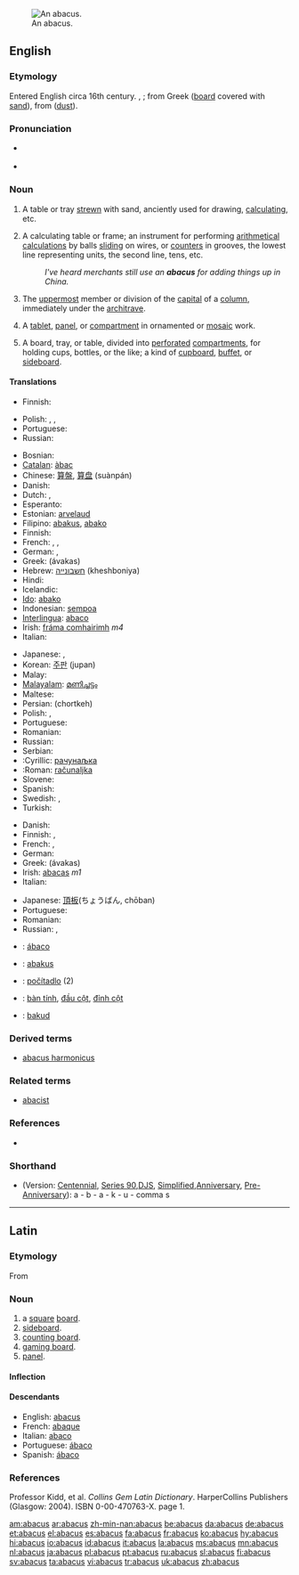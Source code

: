 {{wikisource1911Enc|Abacus}}
[[Image:Boulier1.JPG|thumb|An abacus.]]
== English ==

=== Etymology ===
Entered English circa 16th century. {{L.}} {{term|abacus|lang=la}}, {{term|abax|lang=la}}; from Greek {{term|sc=polytonic|ἄβαξ|tr='a`bax}} ([[board]] covered with [[sand]]), from {{He.}} {{term|sc=Hebr|אבק|tr=āvāq}} ([[dust]]).

=== Pronunciation ===
* {{a|RP}} {{IPA|/ˈæbəkəs/}}
* {{audio|en-us-abacus.ogg|Audio (US)}}

=== Noun ===
{{en-noun|pl=abacuses|pl2=abaci}} {{i|considered pedantic}}

# {{obsolete}} A table or tray [[strewn]] with sand, anciently used for drawing, [[calculating]], etc.
# A calculating table or frame; an instrument for performing [[arithmetical]] [[calculations]] by balls [[sliding]] on wires, or [[counters]] in grooves, the lowest line representing units, the second line, tens, etc.
#: ''I've heard merchants still use an '''abacus''' for adding things up in China.''
# {{architecture}} The [[uppermost]] member or division of the [[capital]] of a [[column]], immediately under the [[architrave]].
# {{archaic}} A [[tablet]], [[panel]], or [[compartment]] in ornamented or [[mosaic]] work.
# A board, tray, or table, divided into [[perforated]] [[compartments]], for holding cups, bottles, or the like; a kind of [[cupboard]], [[buffet]], or [[sideboard]].

==== Translations ====
{{trans-top|obsolete: tray of sand for calculating}}
* Finnish: {{t-|fi|abakus}}
{{trans-mid}}
* Polish: {{t+|pl|abakus|m}}, {{t-|pl|abak|m}}, {{t-|pl|liczydło|n}}
* Portuguese: {{t+|pt|ábaco|m}}
* Russian: {{t-|ru|абак|m|tr=abák|sc=Cyrl}}
{{trans-bottom}}

{{trans-top|calculating frame}}
* Bosnian: {{t-|bs|računaljka|f}}
* [[Catalan]]: [[àbac]]
* Chinese: [[算盤]], [[算盘]] (suànpán)
* Danish: {{t+|da|kugleramme}}
* Dutch: {{t-|nl|telraam|n}}, {{t+|nl|abacus|m}}
* Esperanto: {{t+|eo|abako|xs=Esperanto}}
* Estonian: [[arvelaud]]
* Filipino: [[abakus]], [[abako]]
* Finnish: {{t-|fi|helmitaulu}}
* French: {{t+|fr|abaque|m}}, {{t-|fr|boulier|m}}, {{t-|fr|boulier compteur|m}}
* German: {{t+|de|Abakus|m}}, {{t-|de|Rechenbrett|n}}
* Greek: {{t|el|άβακας|m|sc=Grek}} (ávakas)
* Hebrew: [[חשבונייה]] (kheshboniya) {{f}}
* Hindi: {{t-|hi|गिनतारा|m|sc=Deva|xs=Hindi}}
* Icelandic: {{t|is|talnagrind|f|s}}
* [[Ido]]: [[abako]]
* Indonesian: [[sempoa]]
* [[Interlingua]]: [[abaco#Interlingua|abaco]]
* Irish: [[fráma comhairimh]] ''m4''
* Italian: {{t+|it|abaco|m}}
{{trans-mid}}
* Japanese: {{t-|ja|算盤|sc=Jpan}}, {{t-|ja|そろばん|tr=soroban|sc=Jpan}}
* Korean: [[주판]] (jupan)
* Malay: {{t+|ms|sempoa|xs=Malay}}
* [[Malayalam]]: [[മണിച്ചട്ടം]]
* Maltese: {{t-|mt|abaku|m|xs=Maltese}}
* Persian: {{FAchar|[[چرتکه]]}} (chortkeh)
* Polish: {{t-|pl|liczydło|n}}, {{t+|pl|abakus|m}}
* Portuguese: {{t+|pt|ábaco|m}}
* Romanian: {{t+|ro|abac|n}}
* Russian: {{t|ru|счёты|mpl|tr=sčóty|sc=Cyrl}}
* Serbian:
* :Cyrillic: [[рачунаљка]] {{f}}
* :Roman: [[računaljka]] {{f}}
* Slovene: {{t+|sl|abak|m}}
* Spanish: {{t+|es|ábaco|m}}
* Swedish: {{t-|sv|kulram|c}}, {{t+|sv|abakus}}
* Turkish: {{t+|tr|abaküs}}
{{trans-bottom}}

{{trans-top|uppermost member of the capital of a column}}
* Danish: {{t-|da|abacus}}
* Finnish: {{t-|fi|katelaatta}}, {{t-|fi|abakus}}
* French: {{t+|fr|abaque|f}}, {{t-|fr|tailloir|m}}
* German: {{t-|de|Kapitelldeckplatte|f}}
* Greek: {{t|el|άβακας|m|sc=Grek}} (ávakas)
* Irish: [[abacas]] ''m1''
* Italian: {{t+|it|abaco|m}}
{{trans-mid}}
* Japanese: [[頂板]](ちょうばん, chōban)
* Portuguese: {{t+|pt|ábaco|m}}
* Romanian: {{t+|ro|abacă|f}}
* Russian: {{t-|ru|абак|m|tr=abák|sc=Cyrl}}, {{t-|ru|абака|f|tr=abáka|sc=Cyrl}}
{{trans-bottom}}

{{trans-top|archaic: tablet/panel/compartment in ornamented mosaic work}}
{{trans-mid}}
{{trans-bottom}}

{{trans-top|board for holding cups, etc}}
{{trans-mid}}
{{trans-bottom}}

{{checktrans-top}}
* {{ttbc|Galician|[[Galician]]}}: [[ábaco]]
* {{ttbc|Indonesian}}: [[abakus]]
* {{ttbc|Slovak}}: [[počítadlo]] {{n}} (2)
{{trans-mid}}
* {{ttbc|Vietnamese}}: [[bàn tính]], [[đầu cột]], [[đỉnh cột]]
* {{ttbc|Volapük|[[Volapük]]}}: [[bakud]]
{{trans-bottom}}

=== Derived terms ===
* [[abacus harmonicus]]

=== Related terms ===
* [[abacist]]

=== References ===
* {{R:Webster 1913}}

=== Shorthand ===
* (Version: [[w:Gregg Shorthand#Centennial Gregg Shorthand|Centennial]], [[w:Gregg _Shorthand#Series 90 Gregg Shorthand|Series 90]],[[w:Gregg Shorthand#Diamond Jubilee Gregg Shorthand|DJS]], [[w:Gregg Shorthand#Simplified Gregg Shorthand|Simplified]],[[w:Gregg Shorthand#Anniversary Gregg Shorthand|Anniversary]], [[w:Gregg Shorthand#Pre-Anniversary Gregg Shorthand|Pre-Anniversary]]): a - b - a - k - u - comma s

----

== Latin ==

=== Etymology ===
From {{AGr.|la}} {{term|sc=polytonic|ἄβαξ|tr=abax||board}}

=== Noun ===
{{la-noun|abacus|abaci|abacī|m|second}}

# a [[square]] [[board]].
# [[sideboard]].
# [[counting board]].
# [[gaming board]].
# [[panel]].

==== Inflection ====
{{ladecl2}}
{{la-decl-2nd|abac}}

==== Descendants ====
* English: [[abacus#English|abacus]]
* French: [[abaque#French|abaque]]
* Italian: [[abaco#Italian|abaco]]
* Portuguese: [[ábaco#Portuguese|ábaco]]
* Spanish: [[ábaco#Spanish|ábaco]]

=== References ===
Professor Kidd, et al. ''Collins Gem Latin Dictionary''. HarperCollins Publishers (Glasgow: 2004). ISBN 0-00-470763-X. page 1.

[[am:abacus]]
[[ar:abacus]]
[[zh-min-nan:abacus]]
[[be:abacus]]
[[da:abacus]]
[[de:abacus]]
[[et:abacus]]
[[el:abacus]]
[[es:abacus]]
[[fa:abacus]]
[[fr:abacus]]
[[ko:abacus]]
[[hy:abacus]]
[[hi:abacus]]
[[io:abacus]]
[[id:abacus]]
[[it:abacus]]
[[la:abacus]]
[[ms:abacus]]
[[mn:abacus]]
[[nl:abacus]]
[[ja:abacus]]
[[pl:abacus]]
[[pt:abacus]]
[[ru:abacus]]
[[sl:abacus]]
[[fi:abacus]]
[[sv:abacus]]
[[ta:abacus]]
[[vi:abacus]]
[[tr:abacus]]
[[uk:abacus]]
[[zh:abacus]]